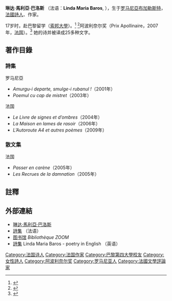 {{Infobox Writer
| name         =琳达·馬利亞·巴洛斯<br /> Linda Maria Baros
| image        = Linda Maria Baros.jpg
| imagesize    = 200px
| caption      = 
| pseudonym    = 
| birthname    = 
| birthdate    = {{birth date|1981|8|6|}}
| birthplace   = {{flagicon|Romania}} [[罗马尼亞|罗马尼亞]][[布加勒斯特|布加勒斯特]]
| deathdate    = 
| deathplace   = 
| occupation   = [[诗人|诗人]]
| nationality   = 
| period       = 
| genre        = 
| subject      = 
| movement     = 
| signature    = 
| website      = http://www.lindamariabaros.fr
}}

'''琳达·馬利亞·巴洛斯''' （法语：'''Linda Maria Baros''', {{bd|1981年|8月6日|catIdx=L}}），生于[[罗马尼亞|罗马尼亞]][[布加勒斯特|布加勒斯特]]，[[法國|法國]][[詩人|詩人]]、作家。

17岁时，赴巴黎留学（[[索邦大學|索邦大學]]）。<ref>{{Cite web |url=http://www.lindamariabaros.fr/congres.html |title=Ph. D |access-date=2012-01-03 |archive-date=2021-04-04 |archive-url=https://web.archive.org/web/20210404063455/http://www.lindamariabaros.fr/congres.html |dead-url=no }}</ref> <ref>{{Cite web |url=http://www.paris-sorbonne.fr/les-actualites/agenda-des-soutenances/toutes-les-soutenances/article/mme-linda-maria-baros-le-mythe-de |title=巴黎第四大學 |access-date=2012-01-03 |archive-url=https://web.archive.org/web/20140221150253/http://www.paris-sorbonne.fr/les-actualites/agenda-des-soutenances/toutes-les-soutenances/article/mme-linda-maria-baros-le-mythe-de |archive-date=2014-02-21 |dead-url=yes }}</ref>阿波利奈尔奖（Prix Apollinaire，2007年，[[法国|法国]]）。<ref>{{Cite web |url=http://www.lindamariabaros.fr/prix_Apollinaire_pour_Linda_Maria_Baros.html |title=阿波利奈尔奖 |access-date=2012-01-03 |archive-date=2020-02-21 |archive-url=https://web.archive.org/web/20200221082441/http://www.lindamariabaros.fr/prix_Apollinaire_pour_Linda_Maria_Baros.html |dead-url=no }}</ref>
她的诗并被译成25多种文字。

==著作目錄==  
===詩集===
罗马尼亞
* ''Amurgu-i departe, smulge-i rubanul !''（2001年）
* ''Poemul cu cap de mistret''（2003年）
法国
* ''Le Livre de signes et d’ombres''（2004年）
* ''La Maison en lames de rasoir''（2006年）
* ''L’Autoroute A4 et autres poèmes''（2009年）

===散文集===  
法国
* ''Passer en carène''（2005年）
* ''Les Recrues de la damnation''（2005年）

== 註釋 ==
<references />

==外部連結==  
* [http://www.lindamariabaros.fr/ 琳达·馬利亞·巴洛斯] {{Wayback|url=http://www.lindamariabaros.fr/ |date=20101221103011 }}
* [http://www.lindamariabaros.fr/poemes_de_Linda_Maria_Baros.html 詩集] {{Wayback|url=http://www.lindamariabaros.fr/poemes_de_Linda_Maria_Baros.html |date=20201126204038 }} （法语）
* [http://www.primavarapoetilor.ro/zoom.html 图书馆] {{Wayback|url=http://www.primavarapoetilor.ro/zoom.html |date=20110110121845 }} ''Bibliothèque ZOOM''
* [http://www.lindamariabaros.fr/en_poems_Linda_Maria_Baros.html 詩集] {{Wayback|url=http://www.lindamariabaros.fr/en_poems_Linda_Maria_Baros.html |date=20110107145240 }} Linda Maria Baros - poetry in English （英语）

{{DEFAULTSORT:Baros, Linda Maria}}

[[Category:法国诗人|Category:法国诗人]]  
[[Category:法国作家|Category:法国作家]]   
[[Category:巴黎第四大學校友|Category:巴黎第四大學校友]] 
[[Category:女性詩人|Category:女性詩人]] 
[[Category:阿波利奈尔奖|Category:阿波利奈尔奖]]
[[Category:罗马尼亚人|Category:罗马尼亚人]]
[[Category:法國文學評論家|Category:法國文學評論家]]